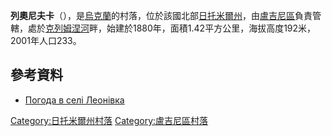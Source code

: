 {{coord|51|2|21|N|28|13|42|E|scale:30000|display=title}}

'''列奧尼夫卡'''（{{lang-uk|Леонівка}}），是[[烏克蘭|烏克蘭]]的村落，位於該國北部[[日托米爾州|日托米爾州]]，由[[盧吉尼區|盧吉尼區]]負責管轄，處於[[克列姆涅河_(熱列河支流)|克列姆涅河]]畔，始建於1880年，面積1.42平方公里，海拔高度192米，2001年人口233。

==參考資料==
* [http://weather.in.ua/ua/zhitomirskaja/13261 Погода в селі Леонівка] {{Wayback|url=http://weather.in.ua/ua/zhitomirskaja/13261 |date=20160305100545 }}

{{DEFAULTSORT:Леонівка}}
[[Category:日托米爾州村落|Category:日托米爾州村落]]
[[Category:盧吉尼區村落|Category:盧吉尼區村落]]


{{Zhytomyr-geo-stub}}